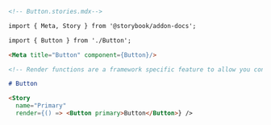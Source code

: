 ```md
<!-- Button.stories.mdx-->

import { Meta, Story } from '@storybook/addon-docs';

import { Button } from './Button';

<Meta title="Button" component={Button}/>

<!-- Render functions are a framework specific feature to allow you control on how the component renders -->

# Button

<Story 
  name="Primary"
  render={() => <Button primary>Button</Button>} />
```
